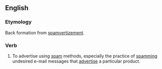 ==English==

===Etymology===
Back formation from [[spamvertizement]].

===Verb===
{{en-verb|spamvertizes|spamvertizing|spamvertized}}

# {{context|Internet}} To advertise using [[spam]] methods, especially the practice of [[spamming]] undesired e-mail messages that [[advertise]] a particular product.